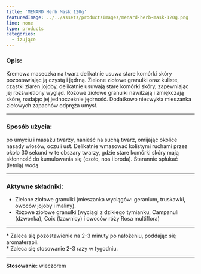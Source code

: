 ```yaml
---
title: 'MENARD Herb Mask 120g'
featuredImage: ../../assets/productsImages/menard-herb-mask-120g.png
line: none
type: products
categories:
  - izujące
---
```


<h3>Opis:</h3>

Kremowa maseczka na twarz delikatnie usuwa stare komórki skóry pozostawiając ją czystą i jędrną. Zielone ziołowe granulki oraz kuliste, cząstki ziaren jojoby, delikatnie usuwają stare komórki skóry, zapewniając jej rozświetlony wygląd. Różowe ziołowe granulki nawilżają i zmiękczają skórę, nadając jej jednocześnie jędrność. Dodatkowo niezwykła mieszanka ziołowych zapachów odpręża umysł.

---

### Sposób użycia:

po umyciu i masażu twarzy, nanieść na suchą twarz, omijając okolice nasady włosów, oczu i ust. Delikatnie wmasować kolistymi ruchami przez około 30 sekund w te obszary twarzy, gdzie stare komórki skóry mają skłonność do kumulowania się (czoło, nos i broda). Starannie spłukać (letnią) wodą.

---

### Aktywne składniki:

- Zielone ziołowe granulki (mieszanka wyciągów: geranium, truskawki, owoców jojoby i maliny).
- Różowe ziołowe granulki (wyciągi z dzikiego tymianku, Campanuli (dzwonka), Coix (łzawnicy) i owoców róży Rosa multiflora)

---

\* Zaleca się pozostawienie na 2-3 minuty po nałożeniu, poddając się aromaterapii.<br /> \* Zaleca się stosowanie 2-3 razy w tygodniu.

---

**Stosowanie**: wieczorem
